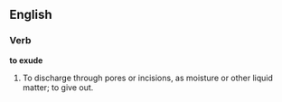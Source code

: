 ==English==

===Verb===

'''to exude'''

#To discharge through pores or incisions, as moisture or other liquid matter; to give out.